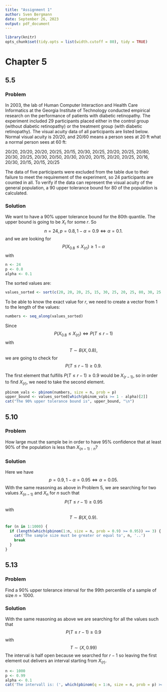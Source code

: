 ```yaml
---
title: "Assignment 1"
author: Sven Bergmann
date: September 26, 2023
output: pdf_document
---
```


```r
library(knitr)
opts_chunk$set(tidy.opts = list(width.cutoff = 80), tidy = TRUE)
```

# Chapter 5
## 5.5
### Problem

In 2003, the lab of Human Computer Interaction and Health Care Informatics at the Georgia Institute of Technology conducted empirical research on the performance of patients with diabetic retinopathy.
The experiment included 29 participants placed either in the control group (without diabetic retinopathy) or the treatment group (with diabetic retinopathy).
The visual acuity data of all participants are listed below.
Normal visual acuity is 20/20, and 20/60 means a person sees at 20 ft what a normal person sees at 60 ft:

20/20, 20/20, 20/20, 20/25, 20/15, 20/30, 20/25, 20/20, 20/25, 20/80, 20/30, 20/25, 20/30, 20/50, 20/30, 20/20, 20/15, 20/20, 20/25, 20/16, 20/30, 20/15, 20/15, 20/25

The data of five participants were excluded from the table due to their failure to meet the requirement of the experiment, so 24 participants are counted in all.
To verify if the data can represent the visual acuity of the general population, a $90%$ upper tolerance bound for $80%$ of the population is calculated.

### Solution

We want to have a $90\%$ upper tolerance bound for the 80th quantile.
The upper bound is going to be $X_{r}$ for some $r$.
So
$$ n = 24, p = 0.8, 1 - \alpha = 0.9 \Leftrightarrow \alpha = 0.1. $$
and we are looking for
$$ P(X_{0.8} \leq X_{(r)}) \geq 1 - \alpha $$
with
```r
n <- 24
p <- 0.8
alpha <- 0.1
```
The sorted values are:
```r
values_sorted <- sort(c(20, 20, 20, 25, 15, 30, 25, 20, 25, 80, 30, 25, 30, 50, 30, 20, 15, 20, 25, 16, 30, 15, 15, 25))
```
To be able to know the exact value for $r$, we need to create a vector from 1 to the length of the values:
```r
numbers <- seq_along(values_sorted)
```
Since
$$P(X_{0.8} \leq X_{(r)}) \Leftrightarrow P(T \leq r -1)$$
with
$$T \sim B(X,0.8),$$
we are going to check for
$$P(T \leq r-1) \geq 0.9.$$

The first element that fulfills $P(T \leq r-1) \geq 0.9$ would be $X_{(r-1)}$, so in order to find $X_{(r)}$, we need to take the second element.
```r
pbinom_vals <- pbinom(numbers, size = n, prob = p)
upper_bound <- values_sorted[which(pbinom_vals >= 1 - alpha)[2]]
cat("The 90% upper tolerance bound is", upper_bound, "\n")
```

## 5.10

### Problem

How large must the sample be in order to have $95\%$ confidence that at least $90\%$ of the population is less than $X_{(n-1):n}$?

### Solution

Here we have
$$ p=0.9, 1- \alpha = 0.95 \Leftrightarrow \alpha = 0.05. $$
With the same reasoning as above in Problem 5, we are searching for two values $X_{(n-1)}$ and $X_n$ for $n$ such that
$$ P(T\leq r-1) \geq 0.95 $$
with
$$ T \sim B(X,0.9). $$

```r
for (n in 1:1000) {
  if (length(which(pbinom(1:n, size = n, prob = 0.9) >= 0.95)) == 3) {
    cat('The sample size must be greater or equal to', n, '..')
    break
  }
}
```
## 5.13

### Problem
Find a $90\%$ upper tolerance interval for the 99th percentile of a sample of size $n=1000$.

### Solution
With the same reasoning as above we are searching for all the values such that
$$P(T \leq r-1) \geq 0.9$$
with
$$T \sim (X,0.99)$$
The interval is half open because we searched for $r-1$ so leaving the first element out delivers an interval starting from $X_{(r)}$.


```r
n <- 1000
p <- 0.99
alpha <- 0.1
cat('The intervall is: (', which(pbinom(q = 1:n, size = n, prob = p) >= 1 - alpha), ']')
```
